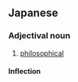 ==Japanese==
{{ja-kanjitab|哲|学|的}}

===Adjectival noun===
{{ja-adj|てつがくてき|decl=na}}

# [[philosophical]]

====Inflection====
{{ja-na|哲学的|てつがくてき|tetsugakuteki}}